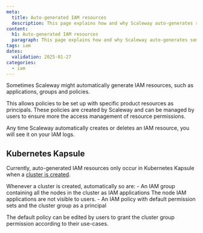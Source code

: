 ```yaml
---
meta:
  title: Auto-generated IAM resources
  description: This page explains how and why Scaleway auto-generates some IAM resources.
content:
  h1: Auto-generated IAM resources
  paragraph: This page explains how and why Scaleway auto-generates some IAM resources.
tags: iam
dates:
  validation: 2025-01-27
categories:
  - iam
---
```


Sometimes Scaleway might automatically generate IAM resources, such as applications, groups and policies.

This allows policies to be set up with specific product resources as principals. These policies are created by Scaleway and can be managed by users to ensure more the access management of resource permissions.

Any time Scaleway automatically creates or deletes an IAM resource, you will see it on your IAM logs.

<Lightbox src="scaleway-iam-logs-k8s-example.webp" alt="Image showing IAM logs in the Scaleway console. The first two lines show a policy and group that were automatically created for a Kubernetes Kapsule cluster, respectively. The third and fourth line show a group and a policy that were deleted. In all cases, the logs indicate that the actions were performed by Scaleway." />

## Kubernetes Kapsule

Currently, auto-generated IAM resources only occur in Kubernetes Kapsule when a [cluster is created](/kubernetes/how-to/connect-cluster-kubectl).

Whenever a cluster is created, automatically so are:
    - An IAM group containing all the nodes in the cluster as IAM applications
      <Message type="note">
        The node IAM applications are not visible to users.
      </Message>
    - An IAM policy with default permission sets and the cluster group as a principal

The default policy can be edited by users to grant the cluster group permission according to their use-cases.


